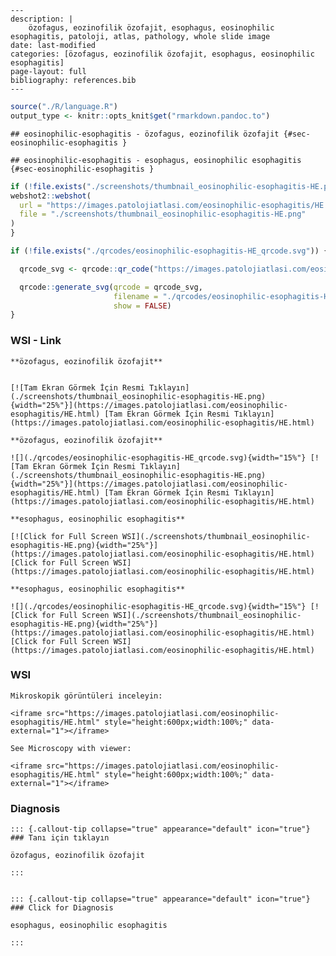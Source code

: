 

```comment
---
description: |
    özofagus, eozinofilik özofajit, esophagus, eosinophilic esophagitis, patoloji, atlas, pathology, whole slide image
date: last-modified
categories: [özofagus, eozinofilik özofajit, esophagus, eosinophilic esophagitis]
page-layout: full
bibliography: references.bib
---
```



```r
source("./R/language.R")
output_type <- knitr::opts_knit$get("rmarkdown.pandoc.to")
```


```asis
## eosinophilic-esophagitis - özofagus, eozinofilik özofajit {#sec-eosinophilic-esophagitis }
```


```asis
## eosinophilic-esophagitis - esophagus, eosinophilic esophagitis {#sec-eosinophilic-esophagitis }
```






```r
if (!file.exists("./screenshots/thumbnail_eosinophilic-esophagitis-HE.png")) {
webshot2::webshot(
  url = "https://images.patolojiatlasi.com/eosinophilic-esophagitis/HE.html",
  file = "./screenshots/thumbnail_eosinophilic-esophagitis-HE.png"
)
}
```



```r
if (!file.exists("./qrcodes/eosinophilic-esophagitis-HE_qrcode.svg")) {

  qrcode_svg <- qrcode::qr_code("https://images.patolojiatlasi.com/eosinophilic-esophagitis/HE.html")

  qrcode::generate_svg(qrcode = qrcode_svg,
                       filename = "./qrcodes/eosinophilic-esophagitis-HE_qrcode.svg",
                       show = FALSE)
}
```







::::: panel-tabset


### WSI - Link








:::: {.content-hidden when-format="pdf"}


```asis

**özofagus, eozinofilik özofajit**


[![Tam Ekran Görmek İçin Resmi Tıklayın](./screenshots/thumbnail_eosinophilic-esophagitis-HE.png){width="25%"}](https://images.patolojiatlasi.com/eosinophilic-esophagitis/HE.html) [Tam Ekran Görmek İçin Resmi Tıklayın](https://images.patolojiatlasi.com/eosinophilic-esophagitis/HE.html)

```

::::


:::: {.content-visible when-format="pdf"}

```asis

**özofagus, eozinofilik özofajit**

![](./qrcodes/eosinophilic-esophagitis-HE_qrcode.svg){width="15%"} [![Tam Ekran Görmek İçin Resmi Tıklayın](./screenshots/thumbnail_eosinophilic-esophagitis-HE.png){width="25%"}](https://images.patolojiatlasi.com/eosinophilic-esophagitis/HE.html) [Tam Ekran Görmek İçin Resmi Tıklayın](https://images.patolojiatlasi.com/eosinophilic-esophagitis/HE.html)

```



::::




:::: {.content-hidden when-format="pdf"}


```asis

**esophagus, eosinophilic esophagitis**

[![Click for Full Screen WSI](./screenshots/thumbnail_eosinophilic-esophagitis-HE.png){width="25%"}](https://images.patolojiatlasi.com/eosinophilic-esophagitis/HE.html) [Click for Full Screen WSI](https://images.patolojiatlasi.com/eosinophilic-esophagitis/HE.html)

```

::::


:::: {.content-visible when-format="pdf"}

```asis

**esophagus, eosinophilic esophagitis**

![](./qrcodes/eosinophilic-esophagitis-HE_qrcode.svg){width="15%"} [![Click for Full Screen WSI](./screenshots/thumbnail_eosinophilic-esophagitis-HE.png){width="25%"}](https://images.patolojiatlasi.com/eosinophilic-esophagitis/HE.html) [Click for Full Screen WSI](https://images.patolojiatlasi.com/eosinophilic-esophagitis/HE.html)

```


::::







### WSI








```asis
Mikroskopik görüntüleri inceleyin:

<iframe src="https://images.patolojiatlasi.com/eosinophilic-esophagitis/HE.html" style="height:600px;width:100%;" data-external="1"></iframe>

```





```asis

See Microscopy with viewer:

<iframe src="https://images.patolojiatlasi.com/eosinophilic-esophagitis/HE.html" style="height:600px;width:100%;" data-external="1"></iframe>

```





### Diagnosis


```asis


::: {.callout-tip collapse="true" appearance="default" icon="true"}
### Tanı için tıklayın

özofagus, eozinofilik özofajit

:::


```


```asis


::: {.callout-tip collapse="true" appearance="default" icon="true"}
### Click for Diagnosis

esophagus, eosinophilic esophagitis

:::

```









:::::
















